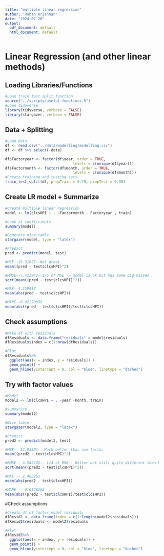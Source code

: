 ```yaml
---
title: "multiple linear regression"
author: "Rohan Krishnan"
date: "2024-07-26"
output:
  pdf_document: default
  html_document: default
---
```

# Linear Regression (and other linear methods)

## Loading Libraries/Functions
```r
#Load train test split function
source("../scripts/useful-functions.R")
#Load tidyverse
library(tidyverse, verbose = FALSE)
library(stargazer, verbose = FALSE)
```

## Data + Splitting 
```r
#Load data
df <- read.csv("../data/modelling/modelling.csv")
df <- df %>% select(-date)

df$Factoryear <- factor(df$year, order = TRUE, 
                               levels = c(unique(df$year)))
df$Factormonth <- factor(df$month, order = TRUE, 
                               levels = c(unique(df$month)))
#Create training and testing sets
train_test_split(df, propTrain = 0.70, propTest = 0.30)

```

## Create LR model + Summarize
```r
#Create multiple linear regression
model <- lm(clcsHPI ~ . -Factormonth - Factoryear , train)

#Look at coefficients
summary(model)

#Generate nice table
stargazer(model, type = "latex")

#Predict
pred <- predict(model, test)

#MSE--29.31077--Not great
mean((pred - test$clcsHPI)^2)

#RMSE--5.413942--1/6 of MSE -> model is ok but has some big misses
sqrt(mean((pred - test$clcsHPI)^2))

#MAE--4.159417
mean(abs(pred - test$clcsHPI))

#MAPE--0.02270099
mean(abs((pred - test$clcsHPI)/test$clcsHPI))
```

## Check assumptions
```r
#Make df with residuals
dfResiduals <- data.frame("residuals" = model$residuals)
dfResiduals$index = c(1:nrow(dfResiduals))

#Plot
dfResiduals%>%
  ggplot(aes(x = index, y = residuals)) +
  geom_point() +
  geom_hline(yintercept = 0, col = "blue", linetype = "dashed")
```

## Try with factor values
```r
#Model
model2 <- lm(clcsHPI ~ . -year -month, train)

#Summarize
summary(model2)

#Nice table
stargazer(model2, type = "latex")

#Predict
pred2 <- predict(model2, test)

#MSE-- 12.83391-- Much better than non-factor
mean((pred2 - test$clcsHPI)^2)

#RMSE-- 3.582445-- 1/4 of MSE-- Better but still quite different than MSE
sqrt(mean((pred2 - test$clcsHPI)^2))

#MAE -- 2.403261
mean(abs(pred2 - test$clcsHPI))

#MAPE -- 0.0128168
mean(abs((pred2 - test$clcsHPI)/test$clcsHPI))

```

#Check assumptions
```r
#Create df of factor model residuals
dfResid2 <- data.frame(index = c(1:length(model2$residuals)))
dfResid2$residuals <- model2$residuals

#Plot
dfResid2%>%
  ggplot(aes(x = index, y = residuals)) +
  geom_point() +
  geom_hline(yintercept = 0, col = "blue", linetype = "dashed")
```

